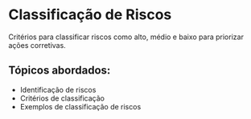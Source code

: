 # Classificação de Riscos

Critérios para classificar riscos como alto, médio e baixo para priorizar ações corretivas.

## Tópicos abordados:

- Identificação de riscos
- Critérios de classificação
- Exemplos de classificação de riscos
